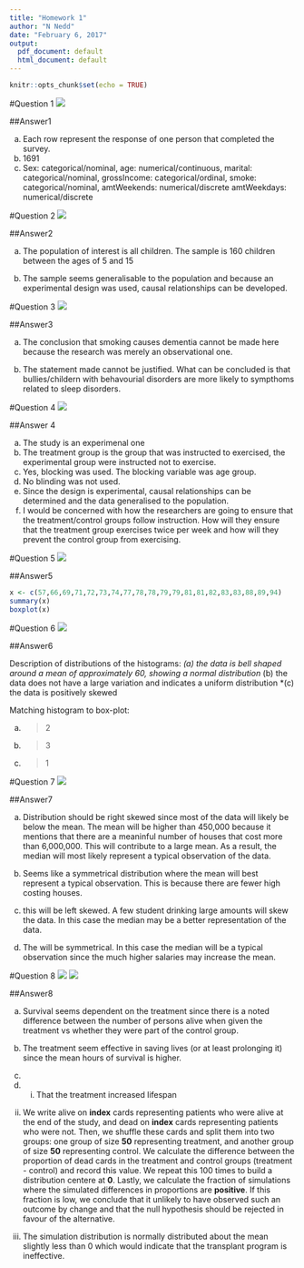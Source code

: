 ```yaml
---
title: "Homework 1"
author: "N Nedd"
date: "February 6, 2017"
output:
  pdf_document: default
  html_document: default
---
```


```r
knitr::opts_chunk$set(echo = TRUE)
```
#Question 1
![](Question1-8.png)

##Answer1

(a) Each row represent the response of one person that completed the survey.
(b) 1691
(c) Sex: categorical/nominal, age: numerical/continuous, marital: categorical/nominal, 
    grossIncome: categorical/ordinal, smoke: categorical/nominal, amtWeekends: numerical/discrete
    amtWeekdays: numerical/discrete
    
    
#Question 2
![](Question1-10.png)

##Answer2

(a) The population of interest is all children.  The sample is 160 children between the ages of 5 and 15

(b) The sample seems generalisable to the population and because an experimental design was used, causal relationships can be developed.

#Question 3
![](Question1-28.png)

##Answer3

(a)  The conclusion that smoking causes dementia cannot be made here because the research was merely an observational one.

(b)  The statement made cannot be justified.  What can be concluded is that bullies/childern with behavourial disorders are more likely to sympthoms related to sleep disorders.

#Question 4
![](Question1-36.png)

##Answer 4

(a)  The study is an experimenal one
(b)  The treatment group is the group that was instructed to exercised, the experimental group were instructed not to exercise.
(c)  Yes, blocking was used.  The blocking variable was age group.
(d)  No blinding was not used.
(e)  Since the design is experimental, causal relationships can be determined and the data generalised to the population.
(f)  I would be concerned with how the researchers are going to ensure that the treatment/control groups follow instruction.  How will they ensure that the treatment group exercises twice per week and how will they prevent the control group from exercising.


#Question 5
![](Question1-48.png)

##Answer5

```r
x <- c(57,66,69,71,72,73,74,77,78,78,79,79,81,81,82,83,83,88,89,94)
summary(x)
boxplot(x)
```
#Question 6
![](Question1-50.png)

##Answer6

Description of distributions of the histograms:
*(a) the data is bell shaped around a mean of approximately 60, showing a normal distribution
*(b) the data does not have a large variation and indicates a uniform distribution
*(c) the data is positively skewed

Matching histogram to box-plot:

(a) > 2
(b) > 3
(c) > 1

#Question 7
![](Question1-56.png)

##Answer7

(a) Distribution should be right skewed since most of the data will likely be below the mean.  The mean will be higher than 450,000 because it mentions that there are a meaninful number of houses that cost more than 6,000,000.  This will contribute to a large mean.  As a result, the median will most likely represent a typical observation of the data.

(b)  Seems like a symmetrical distribution where the mean will best represent a typical observation. This is because there are fewer high costing houses.

(c)  this will be left skewed.  A few student drinking large amounts will skew the data.  In this case the median may be a better representation of the data.

(d)  The will be symmetrical.  In this case the median will be a typical observation since the much higher salaries may increase the mean.

#Question 8
![](Question1-70a.png)
![](Question1-70b.png)

##Answer8

(a)  Survival seems dependent on the treatment since there is a noted difference between the number of persons alive when given the treatment vs whether they were part of the control group.

(b)  The treatment seem effective in saving lives (or at least prolonging it) since the mean hours of survival is higher.

(c)  

(d)  i)  That the treatment increased lifespan

ii)  We write alive on **index** cards representing patients who were alive at the end of the study, and dead on **index** cards representing patients who were not.  Then, we shuffle these cards and split them into two groups: one group of size **50** representing treatment, and another group of size **50** representing control.  We calculate the difference between the proportion of dead cards in the treatment and control groups (treatment - control) and record this value.  We repeat this 100 times to build a distribution centere at **0**.  Lastly, we calculate the fraction of simulations where the simulated differences in proportions are **positive**.  If this fraction is low, we conclude that it unlikely to have observed such an outcome by change and that the null hypothesis should be rejected in favour of the alternative.

iii)  The simulation distribution is normally distributed about the mean slightly less than 0 which would indicate that the transplant program is ineffective.

